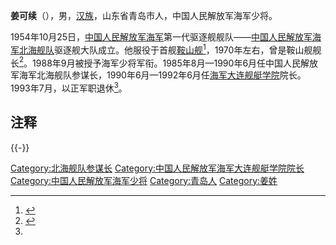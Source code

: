 {{模板:中国人民解放军将领
| name = 姜可续
| image name = 
| width = 300px
| job = 中国人民解放军海军大连舰艇学院前院长
| job-1= 
| job2 = 
| period = 
| period-1 =
| birthname =
| other_names =
| foreign_names =
| english_names =
| Sex =男
| date of birth = 1934年
| place of birth = 
| date of death = 
| place of death = 
| nationality ={{PRC}}
| residence =
| languages =[[汉语|汉语]]
| height =
| weight =
| party = {{CPC}}
| rank = [[中国人民解放军|中国人民解放军]][[海军少将|海军少将]]
| spouse = 
| relatives = 
| educate = 
| past = 
| work =
| award =
| rankrecord= 
*1988年被授予[[海军少将|海军少将]]军衔
}}
'''姜可续'''（{{bd|1934年||}}），男，[[汉族|汉族]]，山东省青岛市人，中国人民解放军海军少将。

1954年10月25日，[[中国人民解放军海军|中国人民解放军海军]]第一代驱逐舰舰队——[[中国人民解放军海军北海舰队|中国人民解放军海军北海舰队]]驱逐舰大队成立。他服役于首舰[[鞍山舰|鞍山舰]]<ref name="a1">{{Cite web |url=https://www.qingdaonews.com/content/2009-04/21/content_8034053.htm |title=共和国三代驱逐舰舰长见证海军海图的历史变革 |accessdate=2020-03-26 |author= |date=2009-04-21 |work= |publisher=青岛新闻网，来源：解放军报 |language=Zh-hans |archive-date=2013-11-13 |archive-url=https://web.archive.org/web/20131113110057/http://www.qingdaonews.com/content/2009-04/21/content_8034053.htm }}</ref>，1970年左右，曾是鞍山舰舰长<ref>{{Cite web |url=http://digitalpaper.stdaily.com/http_www.kjrb.com/kjwzb/html/2019-04/05/content_418694.htm?div=0 |title=亲历“四大金刚” 来生还要当海军 |accessdate=2020-03-26 |author= |date=2019-04-05 |work= |publisher=科普时报——数字报|quote=小川话外音：孔大校1967年8月从大连海军舰艇学院毕业后分配到“鞍山”号，在舰上先后任实习副航海长、副航海长、航海长，直到1976年调到驱逐舰第一支队司令部任航海业务长[……][''孔繁才大校'']我在舰上10年，经历了三任舰长：杨国栋，姜可续，乌仲康[……]|language=Zh-hans }}</ref>。1988年9月被授予海军少将军衔。1985年8月—1990年6月任中国人民解放军海军北海舰队参谋长，1990年6月—1992年6月任[[海军大连舰艇学院|海军大连舰艇学院]]院长。1993年7月，以正军职退休<ref name=a1/>。

== 注释 ==

{{Reflist|25em}}

{{-}}

{{start box}}
{{s-before|[[杨国栋|杨国栋]]}}
{{s-title|[[中国人民解放军海军北海舰队|中国人民解放军海军北海舰队]]鞍山舰舰长|1970年左右}}
{{s-after|[[乌仲康|乌仲康]]}}
{{s-before|[[冯洪达|冯洪达]]}}
{{s-title|[[中国人民解放军海军大连舰艇学院|中国人民解放军海军大连舰艇学院]]院长|1990年至1992年}}
{{s-after|[[陈庆季|陈庆季]]}}
{{end box}}

{{China-mil-bio-stub}}
[[Category:北海舰队参谋长|Category:北海舰队参谋长]]
[[Category:中国人民解放军海军大连舰艇学院院长|Category:中国人民解放军海军大连舰艇学院院长]]
[[Category:中国人民解放军海军少将|Category:中国人民解放军海军少将]]
[[Category:青岛人|Category:青岛人]]
[[Category:姜姓|Category:姜姓]]